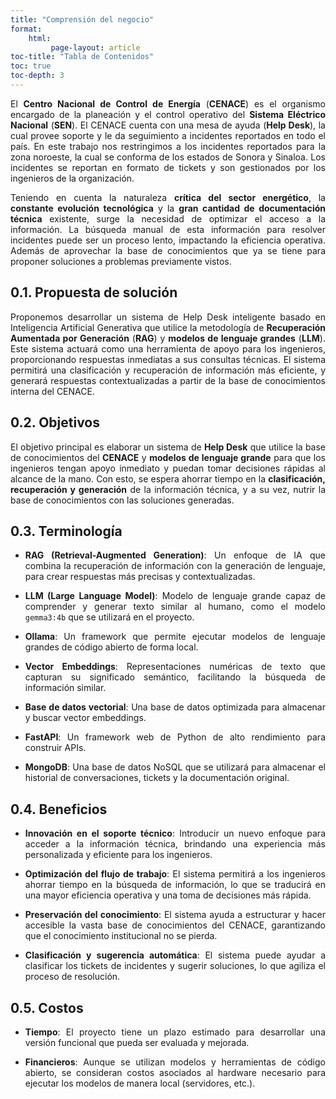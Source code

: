 ```yaml
---
title: "Comprensión del negocio"
format: 
    html:
         page-layout: article
toc-title: "Tabla de Contenidos"
toc: true
toc-depth: 3
---
```


::: {style="text-align: justify"}
El **Centro Nacional de Control de Energía** (**CENACE**) es el organismo encargado de la planeación y el control operativo del **Sistema Eléctrico Nacional** (**SEN**). El CENACE cuenta con una mesa de ayuda (**Help Desk**), la cual provee soporte y le da seguimiento a incidentes reportados en todo el país. En este trabajo nos restringimos a los incidentes reportados para la zona noroeste, la cual se conforma de los estados de Sonora y Sinaloa. Los incidentes se reportan en formato de tickets y son gestionados por los ingenieros de la organización.

Teniendo en cuenta la naturaleza **crítica del sector energético**, la **constante evolución tecnológica** y la **gran cantidad de documentación técnica** existente, surge la necesidad de optimizar el acceso a la información. La búsqueda manual de esta información para resolver incidentes puede ser un proceso lento, impactando la eficiencia operativa. Además de aprovechar la base de conocimientos que ya se tiene para proponer soluciones a problemas previamente vistos.
:::

::: {style="text-align: justify"}
## 0.1. Propuesta de solución
Proponemos desarrollar un sistema de Help Desk inteligente basado en Inteligencia Artificial Generativa que utilice la metodología de **Recuperación Aumentada por Generación** (**RAG**) y **modelos de lenguaje grandes** (**LLM**). Este sistema actuará como una herramienta de apoyo para los ingenieros, proporcionando respuestas inmediatas a sus consultas técnicas. El sistema permitirá una clasificación y recuperación de información más eficiente, y generará respuestas contextualizadas a partir de la base de conocimientos interna del CENACE.
:::

::: {style="text-align: justify"}
## 0.2. Objetivos
El objetivo principal es elaborar un sistema de **Help Desk** que utilice la base de conocimientos del **CENACE** y **modelos de lenguaje grande** para que los ingenieros tengan apoyo inmediato y puedan tomar decisiones rápidas al alcance de la mano. Con esto, se espera ahorrar tiempo en la **clasificación, recuperación y generación** de la información técnica, y a su vez, nutrir la base de conocimientos con las soluciones generadas.
:::

::: {style="text-align: justify"}
## 0.3. Terminología

* **RAG (Retrieval-Augmented Generation)**: Un enfoque de IA que combina la recuperación de información con la generación de lenguaje, para crear respuestas más precisas y contextualizadas.

* **LLM (Large Language Model)**: Modelo de lenguaje grande capaz de comprender y generar texto similar al humano, como el modelo `gemma3:4b` que se utilizará en el proyecto.

* **Ollama**: Un framework que permite ejecutar modelos de lenguaje grandes de código abierto de forma local.

* **Vector Embeddings**: Representaciones numéricas de texto que capturan su significado semántico, facilitando la búsqueda de información similar.

* **Base de datos vectorial**: Una base de datos optimizada para almacenar y buscar vector embeddings.

* **FastAPI**: Un framework web de Python de alto rendimiento para construir APIs.

* **MongoDB**: Una base de datos NoSQL que se utilizará para almacenar el historial de conversaciones, tickets y la documentación original.
:::

::: {style="text-align: justify"}
## 0.4. Beneficios

* **Innovación en el soporte técnico**: Introducir un nuevo enfoque para acceder a la información técnica, brindando una experiencia más personalizada y eficiente para los ingenieros.

* **Optimización del flujo de trabajo**: El sistema permitirá a los ingenieros ahorrar tiempo en la búsqueda de información, lo que se traducirá en una mayor eficiencia operativa y una toma de decisiones más rápida.

* **Preservación del conocimiento**: El sistema ayuda a estructurar y hacer accesible la vasta base de conocimientos del CENACE, garantizando que el conocimiento institucional no se pierda.

* **Clasificación y sugerencia automática**: El sistema puede ayudar a clasificar los tickets de incidentes y sugerir soluciones, lo que agiliza el proceso de resolución.
:::

::: {style="text-align: justify"}
## 0.5. Costos

* **Tiempo**: El proyecto tiene un plazo estimado para desarrollar una versión funcional que pueda ser evaluada y mejorada.

* **Financieros**: Aunque se utilizan modelos y herramientas de código abierto, se consideran costos asociados al hardware necesario para ejecutar los modelos de manera local (servidores, etc.).
:::